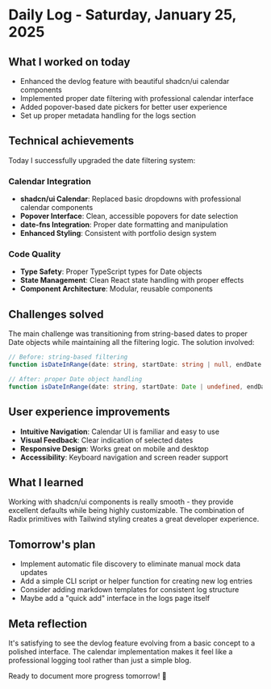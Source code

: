 # Daily Log - Saturday, January 25, 2025

## What I worked on today

- Enhanced the devlog feature with beautiful shadcn/ui calendar components
- Implemented proper date filtering with professional calendar interface
- Added popover-based date pickers for better user experience
- Set up proper metadata handling for the logs section

## Technical achievements

Today I successfully upgraded the date filtering system:

### Calendar Integration
- **shadcn/ui Calendar**: Replaced basic dropdowns with professional calendar components
- **Popover Interface**: Clean, accessible popovers for date selection
- **date-fns Integration**: Proper date formatting and manipulation
- **Enhanced Styling**: Consistent with portfolio design system

### Code Quality
- **Type Safety**: Proper TypeScript types for Date objects
- **State Management**: Clean React state handling with proper effects
- **Component Architecture**: Modular, reusable components

## Challenges solved

The main challenge was transitioning from string-based dates to proper Date objects while maintaining all the filtering logic. The solution involved:

```typescript
// Before: string-based filtering
function isDateInRange(date: string, startDate: string | null, endDate: string | null)

// After: proper Date object handling  
function isDateInRange(date: string, startDate: Date | undefined, endDate: Date | undefined)
```

## User experience improvements

- **Intuitive Navigation**: Calendar UI is familiar and easy to use
- **Visual Feedback**: Clear indication of selected dates
- **Responsive Design**: Works great on mobile and desktop
- **Accessibility**: Keyboard navigation and screen reader support

## What I learned

Working with shadcn/ui components is really smooth - they provide excellent defaults while being highly customizable. The combination of Radix primitives with Tailwind styling creates a great developer experience.

## Tomorrow's plan

- Implement automatic file discovery to eliminate manual mock data updates
- Add a simple CLI script or helper function for creating new log entries
- Consider adding markdown templates for consistent log structure
- Maybe add a "quick add" interface in the logs page itself

## Meta reflection

It's satisfying to see the devlog feature evolving from a basic concept to a polished interface. The calendar implementation makes it feel like a professional logging tool rather than just a simple blog.

Ready to document more progress tomorrow! 🚀 